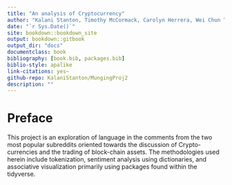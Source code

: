 ```yaml
--- 
title: "An analysis of Cryptocurrency"
author: "Kalani Stanton, Timothy McCormack, Carolyn Herrera, Wei Chun Tien, "
date: "`r Sys.Date()`"
site: bookdown::bookdown_site
output: bookdown::gitbook
output_dir: "docs"
documentclass: book
bibliography: [book.bib, packages.bib]
biblio-style: apalike
link-citations: yes~
github-repo: KalaniStanton/MungingProj2
description: ""
---
```


# Preface {-}

This project is an exploration of language in the comments from the two most popular subreddits oriented towards the discussion of Crypto-currencies and the trading of block-chain assets. The methodologies used herein include tokenization, sentiment analysis using dictionaries, and associative visualization primarily using packages found within the tidyverse.
